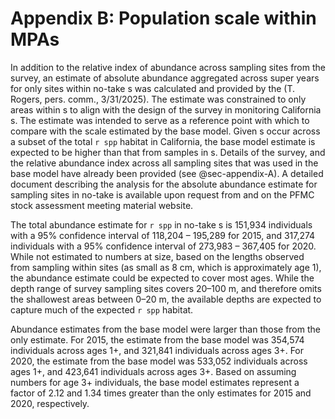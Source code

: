 # Appendix B: Population scale within MPAs {#sec-appendix-B}

In addition to the relative index of abundance across sampling sites from the \gls{rov} survey, an estimate of absolute abundance aggregated across super years for only sites within no-take \gls{mpa}s was calculated and provided by the \gls{swfsc} (T. Rogers, pers. comm., 3/31/2025). The estimate was constrained to only areas within \gls{mpa}s to align with the design of the \gls{rov} survey in monitoring California \gls{mpa}s. The estimate was intended to serve as a reference point with which to compare with the scale estimated by the base model. Given \gls{mpa}s occur across a subset of the total `r spp` habitat in California, the base model estimate is expected to be higher than that from samples in \gls{mpa}s. Details of the \gls{rov} survey, and the relative abundance index across all sampling sites that was used in the base model have already been provided (see @sec-appendix-A). A detailed document describing the analysis for the absolute abundance estimate for sampling sites in no-take \gls{mpa} is available upon request from \gls{swfsc} and on the PFMC stock assessment meeting material website.  

The total abundance estimate for `r spp` in no-take \gls{mpa}s is 151,934 individuals with a 95% confidence interval of 118,204 -- 195,289 for 2015, and 317,274 individuals with a 95% confidence interval of 273,983 -- 367,405 for 2020. While not estimated to numbers at size, based on the lengths observed from sampling within \gls{mpa} sites (as small as 8 cm, which is approximately age 1), the abundance estimate could be expected to cover most ages. While the depth range of survey sampling sites covers 20--100 m, and therefore omits the shallowest areas between 0--20 m, the available depths are expected to capture much of the expected `r spp` habitat.

Abundance estimates from the base model were larger than those from the \gls{mpa} only estimate. For 2015, the estimate from the base model was 354,574 individuals across ages 1+, and 321,841 individuals across ages 3+. For 2020, the estimate from the base model was 533,052 individuals across ages 1+, and 423,641 individuals across ages 3+. Based on assuming numbers for age 3+ individuals, the base model estimates represent a factor of 2.12 and 1.34 times greater than the \gls{mpa} only estimates for 2015 and 2020, respectively. 

<!-- DO not plan to include this section which talks more about the 5x assumption.** -->
<!-- If the distribution of abundance of `r spp` is uniform across space, the proportion of potential `r spp` habitat in \gls{mpa}s can be used to scale the \gls{mpa} only estimate to the scale of the entire population. This assumption is unrealistic and would likely overestimate the assumed total population size, given that protected areas often consist of high quality habitat, and that population density within protected areas is thought to be greater than the density in areas open to extraction. Nonetheless, the exact value is unknown, and this assumption is a start. \Gls{mpa}s along the California coast cover approximately 20 percent of the available `r spp` habitat. The assessment model could match the expected total population size for 2015 if catches were approximately 2.3 times the amount of those used in the base model. The assessment model could also match this expected total population size for 2015 if natural mortality were changed to values at or above $M$ = 0.095. Changes to $h$ could not obtain this level of population size for 2015 even when set to the highest value ($h$ = 0.95) among the profiles explored. -->